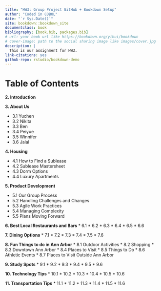```yaml
--- 
title: "HW3: Group Project GitHub + Bookdown Setup"
author: "Coded in COBOL"
date: "`r Sys.Date()`"
site: bookdown::bookdown_site
documentclass: book
bibliography: [book.bib, packages.bib]
# url: your book url like https://bookdown.org/yihui/bookdown
# cover-image: path to the social sharing image like images/cover.jpg
description: |
  This is our assignment for HW3.
link-citations: yes
github-repo: rstudio/bookdown-demo
---
```


# Table of Contents


**2. Introduction**

**3. About Us**

* 3.1 Yuchen
* 3.2 Nikita
* 3.3 Ben
* 3.4 Peiyue
* 3.5 Winnifer
* 3.6 Jalal

**4. Housing**

* 4.1 How to Find a Sublease
* 4.2 Sublease Mastersheet
* 4.3 Dorm Options
* 4.4 Luxury Apartments

**5. Product Development**

* 5.1 Our Group Process
* 5.2 Handling Challenges and Changes
* 5.3 Agile Work Practices
* 5.4 Managing Complexity
* 5.5 Plans Moving Forward

**6. Best Local Restaurants and Bars**
* 6.1 
* 6.2 
* 6.3 
* 6.4 
* 6.5 
* 6.6 

**7. Dining Options**
* 7.1 
* 7.2 
* 7.3 
* 7.4 
* 7.5 
* 7.6 

**8. Fun Things to do in Ann Arbor**
* 8.1 Outdoor Activities
* 8.2 Shopping
* 8.3 Downtown Ann Arbor
* 8.4 Places to Visit
* 8.5 Things to Do 
* 8.6 Athletic Events
* 8.7 Places to Visit Outside Ann Arbor

**9. Study Spots**
* 9.1 
* 9.2 
* 9.3 
* 9.4 
* 9.5 
* 9.6 

**10. Technology Tips**
* 10.1 
* 10.2 
* 10.3 
* 10.4 
* 10.5 
* 10.6 

**11. Transportation Tips**
* 11.1 
* 11.2 
* 11.3 
* 11.4 
* 11.5 
* 11.6 




